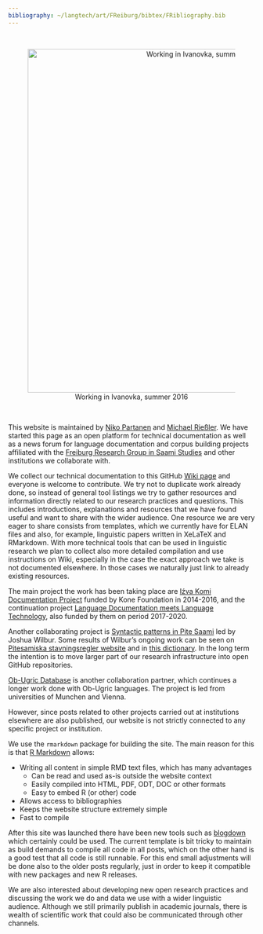 ```yaml
---
bibliography: ~/langtech/art/FReiburg/bibtex/FRibliography.bib
---
```


</br>

<center>
<figure>
<img src="https://langdoc.github.io/IKDP-2/media/boompole.jpg" alt="Working in Ivanovka, summer 2016" style="width:700px">
</br>
<figcaption>Working in Ivanovka, summer 2016</figcaption>
</figure>
</center>

</br>

This website is maintained by [Niko Partanen](https://www.slm.uni-hamburg.de/ifuu/personen/niko-partanen.html) and [Michael Rießler](https://www.skandinavistik.uni-freiburg.de/institut/mitarbeiter/riessler/). We have started this page as an open platform for technical documentation as well as a news forum for language documentation and corpus building projects affiliated with the [Freiburg Research Group in Saami Studies](http://saami.uni-freiburg.de/) and other institutions we collaborate with.

We collect our technical documentation to this GitHub [Wiki page](https://github.com/langdoc/FRechdoc/wiki) and everyone is welcome to contribute. We try not to duplicate work already done, so instead of general tool listings we try to gather resources and information directly related to our research practices and questions. This includes introductions, explanations and resources that we have found useful and want to share with the wider audience. One resource we are very eager to share consists from templates, which we currently have for ELAN files and also, for example, linguistic papers written in XeLaTeX and RMarkdown. With more technical tools that can be used in linguistic research we plan to collect also more detailed compilation and use instructions on Wiki, especially in the case the exact approach we take is not documented elsewhere. In those cases we naturally just link to already existing resources.

The main project the work has been taking place are [Iźva Komi Documentation Project](https://langdoc.github.io/IKDP/) funded by Kone Foundation in 2014-2016, and the continuation project [Language Documentation meets Language Technology](https://langdoc.github.io/IKDP-2/), also funded by them on period 2017-2020.

Another collaborating project is [Syntactic patterns in Pite Saami](http://saami.uni-freiburg.de/psdp/syntax/) led by Joshua Wilbur. Some results of Wilbur's ongoing work can be seen on [Pitesamiska stavningsregler website](http://saami.uni-freiburg.de/psdp/stavningsregler/main.php) and in [this dictionary](http://saami.uni-freiburg.de/psdp/pite-lex/simple_search.php?searchMode=off&lang=Swe). In the long term the intention is to move larger part of our research infrastructure into open GitHub repositories.

[Ob-Ugric Database](http://www.babel.gwi.uni-muenchen.de/) is another collaboration partner, which continues a longer work done with Ob-Ugric languages. The project is led from universities of Munchen and Vienna.

However, since posts related to other projects carried out at institutions elsewhere are also published, our website is not strictly connected to any specific project or institution.

We use the `rmarkdown` package for building the site. The main reason for this is that [R Markdown](http://rmarkdown.rstudio.com/) allows:

* Writing all content in simple RMD text files, which has many advantages
    + Can be read and used as-is outside the website context 
    + Easily compiled into HTML, PDF, ODT, DOC or other formats
    + Easy to embed R (or other) code
* Allows access to bibliographies
* Keeps the website structure extremely simple
* Fast to compile

After this site was launched there have been new tools such as [blogdown](https://github.com/rstudio/blogdown) which certainly could be used. The current template is bit tricky to maintain as build demands to compile all code in all posts, which on the other hand is a good test that all code is still runnable. For this end small adjustments will be done also to the older posts regularly, just in order to keep it compatible with new packages and new R releases.

We are also interested about developing new open research practices and discussing the work we do and data we use with a wider linguistic audience. Although we still primarily publish in academic journals, there is wealth of scientific work that could also be communicated through other channels.
